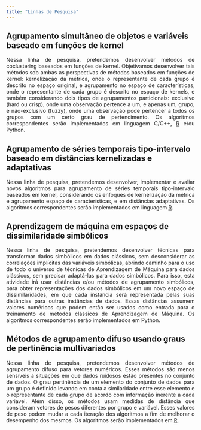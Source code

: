 ```yaml
---
title: "Linhas de Pesquisa"
---
```


## Agrupamento simultâneo de objetos e variáveis baseado em funções de kernel

::: {style="text-align: justify"}
Nessa linha de pesquisa, pretendemos desenvolver métodos de coclustering baseados em funções de kernel. Objetivamos desenvolver tais métodos sob ambas as perspectivas de métodos baseados em funções de kernel: kernelização da métrica, onde o representante de cada grupo é descrito no espaço original, e agrupamento no espaço de características, onde o representante de cada grupo é descrito no espaço de kernels, e também considerando dois tipos de agrupamentos particionais: exclusivo (hard ou crisp), onde uma observação pertence a um, e apenas um, grupo, e não-exclusivo (fuzzy), onde uma observação pode pertencer a todos os grupos com um certo grau de pertencimento. Os algoritmos correspondentes serão implementados em linguagem C/C++, [R](http://www.r-project.org) e/ou Python.
:::

## Agrupamento de séries temporais tipo-intervalo baseado em distâncias kernelizadas e adaptativas

::: {style="text-align: justify"}
Nessa linha de pesquisa, pretendemos desenvolver, implementar e avaliar novos algoritmos para agrupamento de séries temporais tipo-intervalo baseados em kernel, considerando os enfoques de kernelização da métrica e agrupamento espaço de características, e em distâncias adaptativas. Os algoritmos correspondentes serão implementados em linguagem [R](http://www.r-project.org).
:::

## Aprendizagem de máquina em espaços de dissimilaridade simbólicos

::: {style="text-align: justify"}
Nessa linha de pesquisa, pretendemos desenvolver técnicas para transformar dados simbólicos em dados clássicos, sem desconsiderar as correlações implícitas das variáveis simbólicas, abrindo caminho para o uso de todo o universo de técnicas de Aprendizagem de Máquina para dados clássicos, sem precisar adaptá-las para dados simbólicos. Para isso, esta atividade irá usar distâncias e/ou métodos de agrupamento simbólicos, para obter representações dos dados simbólicos em um novo espaço de dissimilaridades, em que cada instância será representada pelas suas distâncias para outras instâncias de dados. Essas distâncias assumem valores numéricos que podem então ser usados como entrada para o treinamento de métodos clássicos de Aprendizagem de Máquina. Os algoritmos correspondentes serão implementados em Python.
:::

## Métodos de agrupamento difuso usando graus de pertinência multivariados

::: {style="text-align: justify"}
Nessa linha de pesquisa, pretendemos desenvolver métodos de agrupamento difuso para vetores numéricos. Esses métodos são menos sensíveis a situações em que dados ruidosos estão presentes no conjunto de dados. O grau pertinência de um elemento do conjunto de dados para um grupo é definido levando em conta a similaridade entre esse elemento e o representante de cada grupo de acordo com informação inerente a cada variável. Além disso, os métodos usam medidas de distância que consideram vetores de pesos diferentes por grupo e variável. Esses valores de peso podem mudar a cada iteração dos algoritmos a fim de melhorar o desempenho dos mesmos. Os algoritmos serão implementados em [R](http://www.r-project.org).
:::
